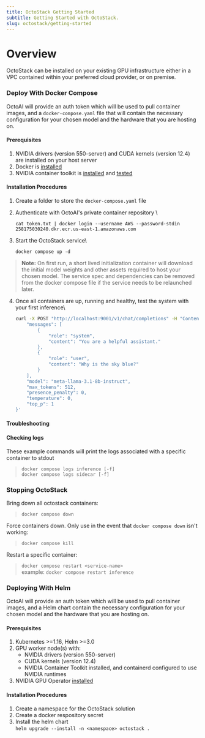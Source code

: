 ```yaml
---
title: OctoStack Getting Started
subtitle: Getting Started with OctoStack.
slug: octostack/getting-started
---
```


# Overview
OctoStack can be installed on your existing GPU infrastructure either in a VPC contained within your preferred cloud provider, or on premise. 

### Deploy With Docker Compose

OctoAI will provide an auth token which will be used to pull container images, and a `docker-compose.yaml` file that will contain the necessary configuration for your chosen model and the hardware that you are hosting on.

#### Prerequisites

1. NVIDIA drivers (version 550-server) and CUDA kernels (version 12.4) are installed on your host server
2. Docker is [installed](https://docs.docker.com/engine/install/)
3. NVIDIA container toolkit is [installed](https://docs.nvidia.com/datacenter/cloud-native/container-toolkit/latest/install-guide.html) and [tested](https://docs.nvidia.com/datacenter/cloud-native/container-toolkit/latest/sample-workload.html)

#### Installation Procedures

1. Create a folder to store the `docker-compose.yaml` file
2. Authenticate with OctoAI's private container repository \

    `cat token.txt | docker login --username AWS --password-stdin 258175030240.dkr.ecr.us-east-1.amazonaws.com`

3. Start the OctoStack service\

    `docker compose up -d`


> **Note:** On first run, a short lived initialization container will download the initial model weights and other assets required to host your chosen model.  The service spec and dependencies can be removed from the docker compose file if the service needs to be relaunched later.

4. Once all containers are up, running and healthy, test the system with your first inference\

    ``` Bash
    curl -X POST "http://localhost:9001/v1/chat/completions" -H "Content-Type: application/json" --data-raw '{ 
        "messages": [ 
            { 
                "role": "system", 
                "content": "You are a helpful assistant." 
            },
            { 
                "role": "user", 
                "content": "Why is the sky blue?" 
            } 
        ], 
        "model": "meta-llama-3.1-8b-instruct", 
        "max_tokens": 512, 
        "presence_penalty": 0, 
        "temperature": 0, 
        "top_p": 1 
    }'
    ```

#### Troubleshooting

#### Checking logs

These example commands will print the logs associated with a specific container to stdout
>`docker compose logs inference [-f]`\
 `docker compose logs sidecar [-f]`

### Stopping  OctoStack

Bring down all octostack containers:
>`docker compose down`

Force containers down. Only use in the event that `docker compose down` isn't working:
>`docker compose kill`

Restart a specific container:
>`docker compose restart <service-name>`\
example: `docker compose restart inference`

### Deploying With Helm

OctoAI will provide an auth token which will be used to pull container images, and a Helm chart contain the necessary configuration for your chosen model and the hardware that you are hosting on.

#### Prerequisites

1. Kubernetes >=1.16, Helm >=3.0
2. GPU worker node(s) with:
    * NVIDIA drivers (version 550-server)
    * CUDA kernels (version 12.4)
    * NVIDIA Container Toolkit installed, and containerd configured to use NVIDIA runtimes
3. NVIDIA GPU Operator [installed](https://docs.nvidia.com/datacenter/cloud-native/gpu-operator/latest/getting-started.html)

#### Installation Procedures

1. Create a namespace for the OctoStack solution
2. Create a docker respository secret
3. Install the helm chart\
`helm upgrade --install -n <namespace> octostack .`